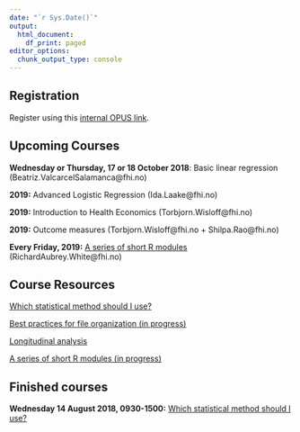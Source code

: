 ```yaml
---
date: "`r Sys.Date()`"
output:
  html_document:
    df_print: paged
editor_options: 
  chunk_output_type: console
---
```


## Registration

Register using this [internal OPUS link](http://samarbeid.fhi.no/sites/1294/_layouts/15/WopiFrame.aspx?sourcedoc={91898DA5-F6FA-4578-8C57-7F516DCF032A}&file=Kurs.xlsx&action=default).

## Upcoming Courses

**Wednesday or Thursday, 17 or 18 October 2018**: Basic linear regression (Beatriz.ValcarcelSalamanca@fhi.no)

**2019:** Advanced Logistic Regression (Ida.Laake@fhi.no)

**2019:** Introduction to Health Economics (Torbjorn.Wisloff@fhi.no)

**2019:** Outcome measures (Torbjorn.Wisloff@fhi.no + Shilpa.Rao@fhi.no)

**Every Friday, 2019:** [A series of short R modules](/short_r_modules/index.html) (RichardAubrey.White@fhi.no)

## Course Resources

[Which statistical method should I use?](/which_stats_method/index.html)

[Best practices for file organization (in progress)](/best_practices_files/index.html)

[Longitudinal analysis](/longitudinal_analysis/index.html)

[A series of short R modules (in progress)](/short_r_modules/index.html)

## Finished courses

**Wednesday 14 August 2018, 0930-1500:** [Which statistical method should I use?](/which_stats_method/index.html)
